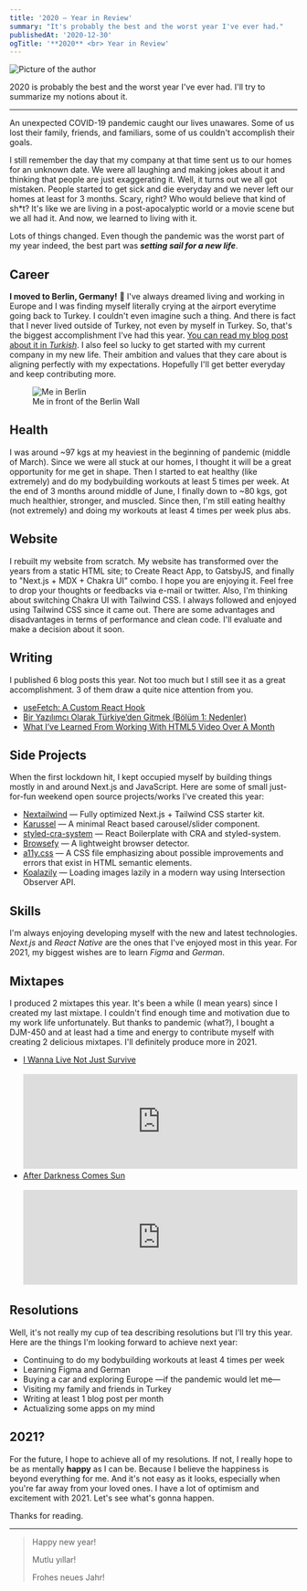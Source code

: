 ```yaml
---
title: '2020 — Year in Review'
summary: "It's probably the best and the worst year I've ever had."
publishedAt: '2020-12-30'
ogTitle: '**2020** <br> Year in Review'
---
```


<div style={{ marginBottom: '1.75rem' }}>
  <img src="/images/2020.jpg" alt="Picture of the author" width={800} height={400} />
</div>

2020 is probably the best and the worst year I've ever had. I'll try to summarize my notions about it.

---

An unexpected COVID-19 pandemic caught our lives unawares. Some of us lost their family, friends, and familiars, some of
us couldn't accomplish their goals.

I still remember the day that my company at that time sent us to our homes for an unknown date. We were all laughing and
making jokes about it and thinking that people are just exaggerating it. Well, it turns out we all got mistaken. People
started to get sick and die everyday and we never left our homes at least for 3 months. Scary, right? Who would believe
that kind of sh\*t? It's like we are living in a post-apocalyptic world or a movie scene but we all had it. And now, we
learned to living with it.

Lots of things changed. Even though the pandemic was the worst part of my year indeed, the best part was _**setting sail
for a new life**_.

## Career

**I moved to Berlin, Germany!** 🥳 I've always dreamed living and working in Europe and I was finding myself literally
crying at the airport everytime going back to Turkey. I couldn't even imagine such a thing. And there is fact that I
never lived outside of Turkey, not even by myself in Turkey. So, that's the biggest accomplishment I've had this year.
[You can read my blog post about it in _Turkish_](/bir-yazilimci-olarak-turkiyeden-gitmek-bolum-1-nedenler). I also feel
so lucky to get started with my current company in my new life. Their ambition and values that they care about is
aligning perfectly with my expectations. Hopefully I'll get better everyday and keep contributing more.

<figure>
  <img src="/images/me_in_front_of_berlin_wall.jpg" alt="Me in Berlin" height={500} width={800} />
  <figcaption>Me in front of the Berlin Wall</figcaption>
</figure>

## Health

I was around ~97 kgs at my heaviest in the beginning of pandemic (middle of March). Since we were all stuck at our
homes, I thought it will be a great opportunity for me get in shape. Then I started to eat healthy (like extremely) and
do my bodybuilding workouts at least 5 times per week. At the end of 3 months around middle of June, I finally down to
~80 kgs, got much healthier, stronger, and muscled. Since then, I'm still eating healthy (not extremely) and doing my
workouts at least 4 times per week plus abs.

## Website

I rebuilt my website from scratch. My website has transformed over the years from a static HTML site; to Create React
App, to GatsbyJS, and finally to "Next.js + MDX + Chakra UI" combo. I hope you are enjoying it. Feel free to drop your
thoughts or feedbacks via e-mail or twitter. Also, I'm thinking about switching Chakra UI with Tailwind CSS. I always
followed and enjoyed using Tailwind CSS since it came out. There are some advantages and disadvantages in terms of
performance and clean code. I'll evaluate and make a decision about it soon.

## Writing

I published 6 blog posts this year. Not too much but I still see it as a great accomplishment. 3 of them draw a quite
nice attention from you.

- [useFetch: A Custom React Hook](/useFetch-react-hook)
- [Bir Yazılımcı Olarak Türkiye’den Gitmek (Bölüm 1: Nedenler)](/bir-yazilimci-olarak-turkiyeden-gitmek-bolum-1-nedenler)
- [What I’ve Learned From Working With HTML5 Video Over A Month](/what-i-have-learned-from-working-with-html5-video-over-a-month)

## Side Projects

When the first lockdown hit, I kept occupied myself by building things mostly in and around Next.js and JavaScript. Here
are some of small just-for-fun weekend open source projects/works I've created this year:

- [Nextailwind](https://github.com/suyalcinkaya/nextailwind) — Fully optimized Next.js + Tailwind CSS starter kit.
- [Karussel](https://github.com/suyalcinkaya/karussel) — A minimal React based carousel/slider component.
- [styled-cra-system](https://github.com/suyalcinkaya/styled-cra-system) — React Boilerplate with CRA and styled-system.
- [Browsefy](https://github.com/suyalcinkaya/browsefy) — A lightweight browser detector.
- [a11y.css](https://github.com/suyalcinkaya/a11y.css) — A CSS file emphasizing about possible improvements and errors
  that exist in HTML semantic elements.
- [Koalazily](https://github.com/suyalcinkaya/koalazily) — Loading images lazily in a modern way using Intersection
  Observer API.

## Skills

I'm always enjoying developing myself with the new and latest technologies. _Next.js_ and _React Native_ are the ones
that I've enjoyed most in this year. For 2021, my biggest wishes are to learn _Figma_ and _German_.

## Mixtapes

I produced 2 mixtapes this year. It's been a while (I mean years) since I created my last mixtape. I couldn't find
enough time and motivation due to my work life unfortunately. But thanks to pandemic (what?), I bought a DJM-450 and at
least had a time and energy to contribute myself with creating 2 delicious mixtapes. I'll definitely produce more
in 2021.

- [I Wanna Live Not Just Survive](https://soundcloud.com/jagerman/i-wanna-live-not-just-survive)
  <br />
  <br />
  <iframe
    width="100%"
    height="166"
    scrolling="no"
    frameBorder="no"
    allow="autoplay"
    src="https://w.soundcloud.com/player/?url=https%3A//api.soundcloud.com/tracks/840783349&color=%23ff5500&auto_play=false&hide_related=false&show_comments=true&show_user=true&show_reposts=false&show_teaser=true"
  ></iframe>
- [After Darkness Comes Sun](https://soundcloud.com/jagerman/after-darkness-comes-sun)
  <br />
  <br />
  <iframe
    width="100%"
    height="166"
    scrolling="no"
    frameBorder="no"
    allow="autoplay"
    src="https://w.soundcloud.com/player/?url=https%3A//api.soundcloud.com/tracks/799879534&color=%23ff5500&auto_play=false&hide_related=false&show_comments=true&show_user=true&show_reposts=false&show_teaser=true"
  ></iframe>

## Resolutions

Well, it's not really my cup of tea describing resolutions but I'll try this year. Here are the things I'm looking
forward to achieve next year:

- Continuing to do my bodybuilding workouts at least 4 times per week
- Learning Figma and German
- Buying a car and exploring Europe —if the pandemic would let me—
- Visiting my family and friends in Turkey
- Writing at least 1 blog post per month
- Actualizing some apps on my mind

## 2021?

For the future, I hope to achieve all of my resolutions. If not, I really hope to be as mentally **happy** as I can be.
Because I believe the happiness is beyond everything for me. And it's not easy as it looks, especially when you're far
away from your loved ones. I have a lot of optimism and excitement with 2021. Let's see what's gonna happen.

Thanks for reading.

---

> Happy new year!
>
> Mutlu yıllar!
>
> Frohes neues Jahr!
